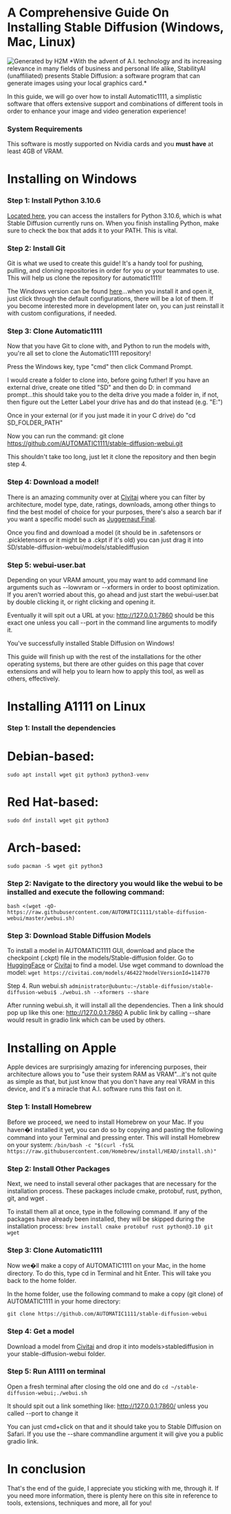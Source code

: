 
# A Comprehensive Guide On Installing Stable Diffusion (Windows, Mac, Linux)

<Image src="/bigfoot.jpg" alt="Generated by H2M" width={1080} height={1070} />
*With the advent of A.I. technology and its increasing relevance in many fields of business and personal life alike, StabilityAI (unaffiliated) presents Stable Diffusion: a software program that can generate images using your local graphics card.*

In this guide, we will go over how to install Automatic1111, a simplistic software that offers extensive support and combinations of different tools in order to enhance your image and video generation experience!

### System Requirements
This software is mostly supported on Nvidia cards and you **must have** at least 4GB of VRAM.

# Installing on Windows
### Step 1: Install Python 3.10.6
[Located here](https://www.python.org/downloads/release/python-3106/), you can access the installers for Python 3.10.6, which is what Stable Diffusion currently runs on. When you finish installing Python, make sure to check the box that adds it to your PATH. This is vital.

### Step 2: Install Git
Git is what we used to create this guide! It's a handy tool for pushing, pulling, and cloning repositories in order for you or your teammates to use. This will help us clone the repository for automatic1111!

The Windows version can be found [here](https://git-scm.com/download/win)...when you install it and open it, just click through the default configurations, there will be a lot of them. If you become interested more in development later on, you can just reinstall it with custom configurations, if needed.

### Step 3: Clone Automatic1111
Now that you have Git to clone with, and Python to run the models with, you're all set to clone the Automatic1111 repository!

Press the Windows key, type "cmd" then click Command Prompt.

I would create a folder to clone into, before going futher! If you have an external drive, create one titled "SD" and then do D: in command prompt...this should take you to the delta drive you made a folder in, if not, then figure out the Letter Label your drive has and do that instead (e.g. "E:")

Once in your external (or if you just made it in your C drive) do "cd SD_FOLDER_PATH"

Now you can run the command: git clone https://github.com/AUTOMATIC1111/stable-diffusion-webui.git

This shouldn't take too long, just let it clone the repository and then begin step 4.

### Step 4: Download a model!

There is an amazing community over at [Civitai](https://civitai.com/) where you can filter by architecture, model type, date, ratings, downloads, among other things to find the best model of choice for your purposes, there's also a search bar if you want a specific model such as [Juggernaut Final](https://civitai.com/models/46422?modelVersionId=114770).

Once you find and download a model (it should be in .safetensors or .pickletensors or it might be a .ckpt if it's old) you can just drag it into SD/stable-diffusion-webui/models/stablediffusion

### Step 5: webui-user.bat

Depending on your VRAM amount, you may want to add command line arguments such as --lowvram or --xformers in order to boost optimization. If you aren't worried about this, go ahead and just start the webui-user.bat by double clicking it, or right clicking and opening it.

Eventually it will spit out a URL at you: http://127.0.0.1:7860 should be this exact one unless you call --port in the command line arguments to modify it.

You've successfully installed Stable Diffusion on Windows!

This guide will finish up with the rest of the installations for the other operating systems, but there are other guides on this page that cover extensions and will help you to learn how to apply this tool, as well as others, effectively.

# Installing A1111 on Linux

### Step 1: Install the dependencies

# Debian-based:
```sudo apt install wget git python3 python3-venv```
# Red Hat-based:
```sudo dnf install wget git python3```
# Arch-based:
```sudo pacman -S wget git python3```

### Step 2: Navigate to the directory you would like the webui to be installed and execute the following command:

```bash <(wget -qO- https://raw.githubusercontent.com/AUTOMATIC1111/stable-diffusion-webui/master/webui.sh)```

### Step 3: Download Stable Diffusion Models
To install a model in AUTOMATIC1111 GUI, download and place the checkpoint (.ckpt) file in the models/Stable-diffusion folder. Go to [HuggingFace](https://huggingface.co/) or [Civitai](https://civitai.com/) to find a model. Use wget command to download the model:
```wget https://civitai.com/models/46422?modelVersionId=114770```

Step 4. Run webui.sh
```administrator@ubuntu:~/stable-diffusion/stable-diffusion-webui$ ./webui.sh --xformers --share```

After running webui.sh, it will install all the dependencies. Then a link should pop up like this one: http://127.0.0.1:7860
A public link by calling --share would result in gradio link which can be used by others.

# Installing on Apple
Apple devices are surprisingly amazing for inferencing purposes, their architecture allows you to "use their system RAM as VRAM"...it's not quite as simple as that, but just know that you don't have any real VRAM in this device, and it's a miracle that A.I. software runs this fast on it.

### Step 1: Install Homebrew
Before we proceed, we need to install Homebrew on your Mac. If you haven�t installed it yet, you can do so by copying and pasting the following command into your Terminal and pressing enter. This will install Homebrew on your system:
```/bin/bash -c "$(curl -fsSL https://raw.githubusercontent.com/Homebrew/install/HEAD/install.sh)"```

### Step 2: Install Other Packages
Next, we need to install several other packages that are necessary for the installation process. These packages include cmake, protobuf, rust, python, git, and wget .

To install them all at once, type in the following command. If any of the packages have already been installed, they will be skipped during the installation process:
```brew install cmake protobuf rust python@3.10 git wget```

### Step 3: Clone Automatic1111
Now we�ll make a copy of AUTOMATIC1111 on your Mac, in the home directory. To do this, type cd in Terminal and hit Enter. This will take you back to the home folder.

In the home folder, use the following command to make a copy (git clone) of AUTOMATIC1111 in your home directory:

```git clone https://github.com/AUTOMATIC1111/stable-diffusion-webui```

### Step 4: Get a model
Download a model from [Civitai](https://civitai.com/) and drop it into models>stablediffusion in your stable-diffusion-webui folder.

### Step 5: Run A1111 on terminal
Open a fresh terminal after closing the old one and do ```cd ~/stable-diffusion-webui;./webui.sh```

It should spit out a link something like: http://127.0.0.1:7860/ unless you called --port to change it

You can just cmd+click on that and it should take you to Stable Diffusion on Safari. If you use the --share commandline argument it will give you a public gradio link.

# In conclusion

That's the end of the guide, I appreciate you sticking with me, through it. If you need more information, there is plenty here on this site in reference to tools, extensions, techniques and more, all for you!
